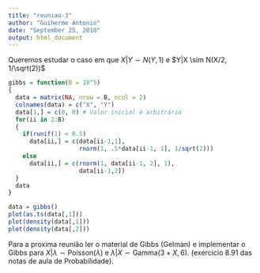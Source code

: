 ```yaml
---
title: "reuniao-3"
author: "Guiherme Antonio"
date: "September 25, 2018"
output: html_document
---
```


Queremos estudar o caso em que
$X|Y \sim N(Y, 1)$ e
$Y|X \sim N(X/2, 1/\sqrt(2))$

```r
gibbs = function(B = 10^5)
{
  data = matrix(NA, nrow = B, ncol = 2)
  colnames(data) = c("X", "Y")
  data[1,] = c(0, 0) # Valor inicial é arbitrário
  for(ii in 2:B)
  {
    if(runif(1) < 0.5) 
      data[ii,] = c(data[ii-1,1],
                    rnorm(1, .5*data[ii-1, 1], 1/sqrt(2)))
    else 
      data[ii,] = c(rnorm(1, data[ii-1, 2], 1),
                    data[ii-1,2])
  }
  data
}

data = gibbs()
plot(as.ts(data[,1]))
plot(density(data[,1]))
plot(density(data[,2]))
```

Para a proxima reunião ler o material de Gibbs (Gelman) e
implementar o Gibbs para
$X|\lambda \sim \text{Poisson}(\lambda)$ e
$\lambda|X \sim \text{Gamma}(3+X,6)$.
(exercicio 8.91 das notas de aula de Probabilidade).
